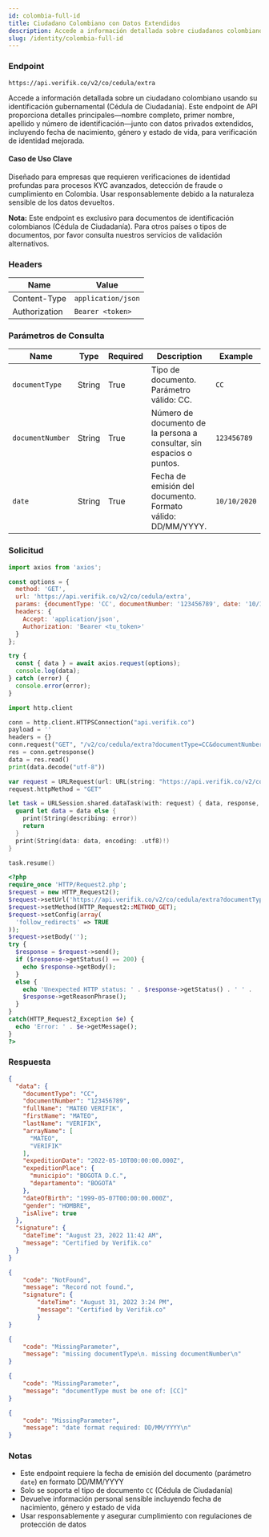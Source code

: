 ```yaml
---
id: colombia-full-id
title: Ciudadano Colombiano con Datos Extendidos
description: Accede a información detallada sobre ciudadanos colombianos usando su identificación gubernamental con datos privados extendidos
slug: /identity/colombia-full-id
---
```



### Endpoint

```
https://api.verifik.co/v2/co/cedula/extra
```

Accede a información detallada sobre un ciudadano colombiano usando su identificación gubernamental (Cédula de Ciudadanía). Este endpoint de API proporciona detalles principales—nombre completo, primer nombre, apellido y número de identificación—junto con datos privados extendidos, incluyendo fecha de nacimiento, género y estado de vida, para verificación de identidad mejorada.

#### Caso de Uso Clave

Diseñado para empresas que requieren verificaciones de identidad profundas para procesos KYC avanzados, detección de fraude o cumplimiento en Colombia. Usar responsablemente debido a la naturaleza sensible de los datos devueltos.

**Nota:** Este endpoint es exclusivo para documentos de identificación colombianos (Cédula de Ciudadanía). Para otros países o tipos de documentos, por favor consulta nuestros servicios de validación alternativos.

### Headers

| Name | Value |
| --- | --- |
| Content-Type | `application/json` |
| Authorization | `Bearer <token>` |

### Parámetros de Consulta

| Name | Type | Required | Description | Example |
| --- | --- | --- | --- | --- |
| `documentType` | String | True | Tipo de documento. Parámetro válido: CC. | `CC` |
| `documentNumber` | String | True | Número de documento de la persona a consultar, sin espacios o puntos. | `123456789` |
| `date` | String | True | Fecha de emisión del documento. Formato válido: DD/MM/YYYY. | `10/10/2020` |

### Solicitud

<Tabs>
  <TabItem value="javascript" label="JavaScript">

```javascript
import axios from 'axios';

const options = {
  method: 'GET',
  url: 'https://api.verifik.co/v2/co/cedula/extra',
  params: {documentType: 'CC', documentNumber: '123456789', date: '10/10/2020'},
  headers: {
    Accept: 'application/json',
    Authorization: 'Bearer <tu_token>'
  }
};

try {
  const { data } = await axios.request(options);
  console.log(data);
} catch (error) {
  console.error(error);
}
```

  </TabItem>
  <TabItem value="python" label="Python">

```python
import http.client

conn = http.client.HTTPSConnection("api.verifik.co")
payload = ''
headers = {}
conn.request("GET", "/v2/co/cedula/extra?documentType=CC&documentNumber=123456789&date=10/10/2020", payload, headers)
res = conn.getresponse()
data = res.read()
print(data.decode("utf-8"))
```

  </TabItem>
  <TabItem value="swift" label="Swift">

```swift
var request = URLRequest(url: URL(string: "https://api.verifik.co/v2/co/cedula/extra?documentType=CC&documentNumber=123456789&date=10%2F10%2F2020")!,timeoutInterval: Double.infinity)
request.httpMethod = "GET"

let task = URLSession.shared.dataTask(with: request) { data, response, error in 
  guard let data = data else {
    print(String(describing: error))
    return
  }
  print(String(data: data, encoding: .utf8)!)
}

task.resume()
```

  </TabItem>
  <TabItem value="php" label="PHP">

```php
<?php
require_once 'HTTP/Request2.php';
$request = new HTTP_Request2();
$request->setUrl('https://api.verifik.co/v2/co/cedula/extra?documentType=CC&documentNumber=123456789&date=10/10/2020');
$request->setMethod(HTTP_Request2::METHOD_GET);
$request->setConfig(array(
  'follow_redirects' => TRUE
));
$request->setBody('');
try {
  $response = $request->send();
  if ($response->getStatus() == 200) {
    echo $response->getBody();
  }
  else {
    echo 'Unexpected HTTP status: ' . $response->getStatus() . ' ' .
    $response->getReasonPhrase();
  }
}
catch(HTTP_Request2_Exception $e) {
  echo 'Error: ' . $e->getMessage();
}
?>
```

  </TabItem>
</Tabs>

### Respuesta

<Tabs>
  <TabItem value="200" label="200">

```json
{
  "data": {
    "documentType": "CC",
    "documentNumber": "123456789",
    "fullName": "MATEO VERIFIK",
    "firstName": "MATEO",
    "lastName": "VERIFIK",
    "arrayName": [
      "MATEO",
      "VERIFIK"
    ],
    "expeditionDate": "2022-05-10T00:00:00.000Z",
    "expeditionPlace": {
      "municipio": "BOGOTA D.C.",
      "departamento": "BOGOTA"
    },
    "dateOfBirth": "1999-05-07T00:00:00.000Z",
    "gender": "HOMBRE",
    "isAlive": true
  },
  "signature": {
    "dateTime": "August 23, 2022 11:42 AM",
    "message": "Certified by Verifik.co"
  }
}
```

  </TabItem>
  <TabItem value="404" label="404">

```json
{ 
    "code": "NotFound", 
    "message": "Record not found.", 
    "signature": { 
        "dateTime": "August 31, 2022 3:24 PM", 
        "message": "Certified by Verifik.co" 
        } 
}
```

  </TabItem>
  <TabItem value="409-missing" label="409 - Parámetros Faltantes">

```json
{
    "code": "MissingParameter",
    "message": "missing documentType\n. missing documentNumber\n"
}
```

  </TabItem>
  <TabItem value="409-document-type" label="409 - Tipo de Documento Inválido">

```json
{
    "code": "MissingParameter",
    "message": "documentType must be one of: [CC]"
}
```

  </TabItem>
  <TabItem value="409-date-format" label="409 - Formato de Fecha Inválido">

```json
{
    "code": "MissingParameter",
    "message": "date format required: DD/MM/YYYY\n"
}
```

  </TabItem>
</Tabs>

### Notas

- Este endpoint requiere la fecha de emisión del documento (parámetro `date`) en formato DD/MM/YYYY
- Solo se soporta el tipo de documento `CC` (Cédula de Ciudadanía)
- Devuelve información personal sensible incluyendo fecha de nacimiento, género y estado de vida
- Usar responsablemente y asegurar cumplimiento con regulaciones de protección de datos
